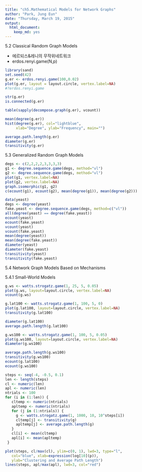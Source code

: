 ```yaml
---
title: "ch5.Mathematical Models for Network Graphs"
author: "Park, Jung Eun"
date: "Thursday, March 19, 2015"
output:
  html_document:
    keep_md: yes
---
```


5.2 Classical Random Graph Models

- 에르되스&레니의 무작위네트워크
- erdos.renyi.game(N,p)

```r
library(sand)
set.seed(42)
g.er <- erdos.renyi.game(100,0.02)
plot(g.er, layout = layout.circle, vertex.label=NA)
#?erdos.renyi.game

str(g.er)
is.connected(g.er)

table(sapply(decompose.graph(g.er), vcount))

mean(degree(g.er))
hist(degree(g.er), col="lightblue",
     xlab="Degree", ylab="Frequency", main="")

average.path.length(g.er)
diameter(g.er)
transitivity(g.er)

```

5.3 Generalized Random Graph Models

```r
degs <- c(2,2,2,2,3,3,3,3)
g1 <- degree.sequence.game(degs, method="vl")
g2 <- degree.sequence.game(degs, method="vl")
plot(g1, vertex.label=NA)
plot(g2, vertex.label=NA)
graph.isomorphic(g1, g2)
c(ecount(g1), ecount(g2), mean(degree(g1)), mean(degree(g2)))
```

```r
data(yeast)
degs <- degree(yeast)
fake.yeast <- degree.sequence.game(degs, method=c("vl"))
all(degree(yeast) == degree(fake.yeast))
ecount(yeast)
ecount(fake.yeast)
vcount(yeast)
vcount(fake.yeast)
mean(degree(yeast))
mean(degree(fake.yeast))
diameter(yeast)
diameter(fake.yeast)
transitivity(yeast)
transitivity(fake.yeast)
```

5.4 Network Graph Models Based on Mechanisms

5.4.1 Small-World Models

```r
g.ws <- watts.strogatz.game(1, 25, 5, 0.05)
plot(g.ws, layout=layout.circle, vertex.label=NA)
vcount(g.ws)

g.lat100 <- watts.strogatz.game(1, 100, 5, 0)
plot(g.lat100, layout=layout.circle, vertex.label=NA)
transitivity(g.lat100)

diameter(g.lat100)
average.path.length(g.lat100)

g.ws100 <- watts.strogatz.game(1, 100, 5, 0.05)
plot(g.ws100, layout=layout.circle, vertex.label=NA)
diameter(g.ws100)

average.path.length(g.ws100)
transitivity(g.ws100)
ecount(g.lat100)
ecount(g.ws100)
```

```r
steps <- seq(-4, -0.5, 0.1)
len <- length(steps)
cl <- numeric(len)
apl <- numeric(len)
ntrials <- 100
for (i in (1:len)) {
   cltemp <- numeric(ntrials)
   apltemp <- numeric(ntrials)
   for (j in (1:ntrials)) {
     g <- watts.strogatz.game(1, 1000, 10, 10^steps[i])
     cltemp[j] <- transitivity(g)
     apltemp[j] <- average.path.length(g)
   }
   cl[i] <- mean(cltemp)
   apl[i] <- mean(apltemp)
 }

plot(steps, cl/max(cl), ylim=c(0, 1), lwd=3, type="l", 
   col="blue", xlab=expression(log[10](p)),
   ylab="Clustering and Average Path Length")
lines(steps, apl/max(apl), lwd=3, col="red")
```


